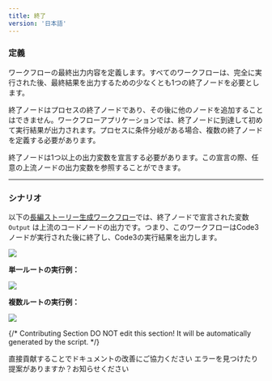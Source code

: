 ```yaml
---
title: 終了
version: '日本語'
---
```


### 定義

ワークフローの最終出力内容を定義します。すべてのワークフローは、完全に実行された後、最終結果を出力するための少なくとも1つの終了ノードを必要とします。

終了ノードはプロセスの終了ノードであり、その後に他のノードを追加することはできません。ワークフローアプリケーションでは、終了ノードに到達して初めて実行結果が出力されます。プロセスに条件分岐がある場合、複数の終了ノードを定義する必要があります。

終了ノードは1つ以上の出力変数を宣言する必要があります。この宣言の際、任意の上流ノードの出力変数を参照することができます。


***

### シナリオ

以下の[長編ストーリー生成ワークフロー](./iteration#1)では、終了ノードで宣言された変数 `Output` は上流のコードノードの出力です。つまり、このワークフローはCode3ノードが実行された後に終了し、Code3の実行結果を出力します。

![](https://docs.dify.ai/~gitbook/image?url=https%3A%2F%2F3866086014-files.gitbook.io%2F%7E%2Ffiles%2Fv0%2Fb%2Fgitbook-x-prod.appspot.com%2Fo%2Fspaces%252FRncMhlfeYTrpujwzDIqw%252Fuploads%252Fgit-blob-9d99907b12419fb3b7c1ab4082a147af3ffb6221%252Fend-answer.png%3Falt%3Dmedia&width=768&dpr=2&quality=100&sign=66745000&sv=1)

**単一ルートの実行例：**

![](/ja-jp/img/463291f9ab3d62ff3b4094e97d8ea543.png)

**複数ルートの実行例：**

![](/ja-jp/img/6dfcb4a8e25ae2132c663299eef596ea.png)

{/*
Contributing Section
DO NOT edit this section!
It will be automatically generated by the script.
*/}

<CardGroup cols="2">
    <Card
        title="このページを編集する"
        icon="pen-to-square"
        href="https://github.com/langgenius/dify-docs-mintlify/edit/main/ja-jp/guides/workflow/node/end.mdx"
    >
        直接貢献することでドキュメントの改善にご協力ください
    </Card>
    <Card
        title="問題を報告する"
        icon="github"
        href="https://github.com/langgenius/dify-docs-mintlify/issues/new?title=ドキュメントの問題%3A%20&body=%23%23%20問題の説明%0A%3C%21--%20発見した問題について簡単に説明してください%20--%3E%0A%0A%23%23%20ページリンク%0Ahttps%3A%2F%2Fgithub.com%2Flanggenius%2Fdify-docs-mintlify%2Fblob%2Fmain%2Fja-jp/guides/workflow/node%2Fend.mdx%0A%0A%23%23%20提案される変更%0A%3C%21--%20特定の変更案がある場合は、ここで説明してください%20--%3E%0A%0A%3C%21--%20ドキュメントの品質向上にご協力いただきありがとうございます！%20--%3E"
    >
        エラーを見つけたり提案がありますか？お知らせください
    </Card>
</CardGroup>
